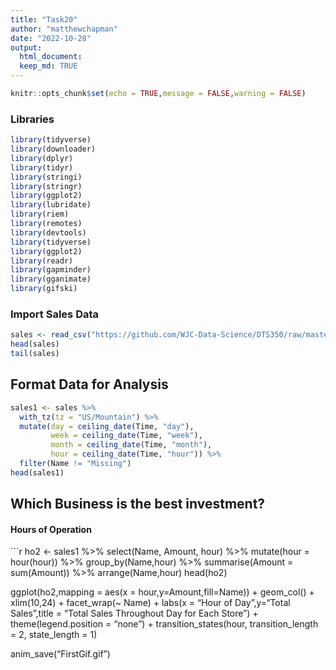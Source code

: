 ```yaml
---
title: "Task20"
author: "matthewchapman"
date: "2022-10-28"
output: 
  html_document:
  keep_md: TRUE
---
```

  
```r
knitr::opts_chunk$set(echo = TRUE,message = FALSE,warning = FALSE)
```

### Libraries
```r
library(tidyverse) 
library(downloader)
library(dplyr)
library(tidyr)
library(stringi)
library(stringr)
library(ggplot2)
library(lubridate)
library(riem)
library(remotes)
library(devtools)
library(tidyverse)
library(ggplot2)
library(readr)
library(gapminder)
library(gganimate)
library(gifski)
```


### Import Sales Data
```r
sales <- read_csv("https://github.com/WJC-Data-Science/DTS350/raw/master/sales.csv")
head(sales)
tail(sales)
```

## Format Data for Analysis
```r
sales1 <- sales %>%
  with_tz(tz = "US/Mountain") %>%
  mutate(day = ceiling_date(Time, "day"),
         week = ceiling_date(Time, "week"),
         month = ceiling_date(Time, "month"),
         hour = ceiling_date(Time, "hour")) %>%
  filter(Name != "Missing")
head(sales1)
```

## Which Business is the best investment?
#### Hours of Operation
```r
ho2 <- sales1 %>%
  select(Name, Amount, hour) %>%
  mutate(hour = hour(hour)) %>%
  group_by(Name,hour) %>%
  summarise(Amount = sum(Amount)) %>%
  arrange(Name,hour)
head(ho2)

ggplot(ho2,mapping = aes(x = hour,y=Amount,fill=Name)) +
  geom_col() +
  xlim(10,24) +
  facet_wrap(~ Name) +
  labs(x = "Hour of Day",y="Total Sales",title = "Total Sales Throughout Day for Each Store") +
  theme(legend.position = "none") +
  transition_states(hour, transition_length = 2, state_length = 1)

anim_save("FirstGif.gif")
